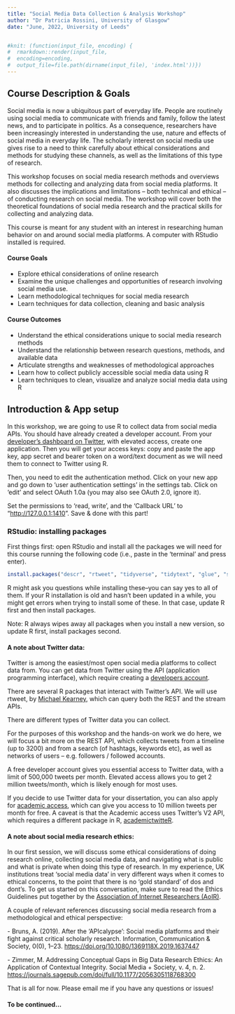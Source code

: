 ```yaml
---
title: "Social Media Data Collection & Analysis Workshop"
author: "Dr Patricia Rossini, University of Glasgow"
date: "June, 2022, University of Leeds"


#knit: (function(input_file, encoding) {
#  rmarkdown::render(input_file,
#  encoding=encoding,
#  output_file=file.path(dirname(input_file), 'index.html'))})
---
```


## Course Description & Goals

Social media is now a ubiquitous part of everyday life. People are routinely using social media to communicate with friends and family, follow the latest news, and to participate in politics. As a consequence, researchers have been increasingly interested in understanding the use, nature and effects of social media in everyday life. The scholarly interest on social media use gives rise to a need to think carefully about ethical considerations and methods for studying these channels, as well as the limitations of this type of research.

This workshop focuses on social media research methods and overviews methods for collecting and analyzing data from social media platforms. It also discusses the implications and limitations -- both technical and ethical -- of conducting research on social media. The workshop will cover both the theoretical foundations of social media research and the practical skills for collecting and analyzing data.

This course is meant for any student with an interest in researching human behavior on and around social media platforms. A computer with RStudio installed is required.

#### Course Goals

-   Explore ethical considerations of online research
-   Examine the unique challenges and opportunities of research involving social media use.
-   Learn methodological techniques for social media research
-   Learn techniques for data collection, cleaning and basic analysis

#### Course Outcomes

-   Understand the ethical considerations unique to social media research methods
-   Understand the relationship between research questions, methods, and available data
-   Articulate strengths and weaknesses of methodological approaches
-   Learn how to collect publicly accessible social media data using R
-   Learn techniques to clean, visualize and analyze social media data using R

## Introduction & App setup

In this workshop, we are going to use R to collect data from social media APIs. You should have already created a developer account. From your [developer's dashboard on Twitter](https://developer.twitter.com/en/portal/dashboard), with elevated access, create one application. Then you will get your access keys: copy and paste the app key, app secret and bearer token on a word/text document as we will need them to connect to Twitter using R.

Then, you need to edit the authentication method. Click on your new app and go down to 'user authentication settings' in the settings tab. Click on 'edit' and select OAuth 1.0a (you may also see OAuth 2.0, ignore it).

Set the permissions to 'read, write', and the 'Callback URL' to "<http://127.0.0.1:1410>". Save & done with this part!

### RStudio: installing packages

First things first: open RStudio and install all the packages we will need for this course running the following code (i.e., paste in the 'terminal' and press enter).

```r
install.packages("descr", "rtweet", "tidyverse", "tidytext", "glue", "stringr", "wordcloud", "lubridate", "httr", "httpuv" )
```

R might ask you questions while installing these--you can say yes to all of them. If your R installation is old and hasn't been updated in a while, you might get errors when trying to install some of these. In that case, update R first and then install packages.

Note: R always wipes away all packages when you install a new version, so update R first, install packages second.

#### A note about Twitter data:

Twitter is among the easiest/most open social media platforms to collect data from. You can get data from Twitter using the API (application programming interface), which require creating a [developers account](http://dev.twitter.com).

There are several R packages that interact with Twitter's API. We will use rtweet, by [Michael Kearney](https://rtweet.info/articles/intro.html), which can query both the REST and the stream APIs.

There are different types of Twitter data you can collect.

For the purposes of this workshop and the hands-on work we do here, we will focus a bit more on the REST API, which collects tweets from a timeline (up to 3200) and from a search (of hashtags, keywords etc), as well as networks of users -- e.g. followers / followed accounts.

A free developer account gives you essential access to Twitter data, with a limit of 500,000 tweets per month. Elevated access allows you to get 2 million tweets/month, which is likely enough for most uses.

If you decide to use Twitter data for your dissertation, you can also apply for [academic access](https://developer.twitter.com/en/products/twitter-api/academic-research), which can give you access to 10 million tweets per month for free. A caveat is that the Academic access uses Twitter's V2 API, which requires a different package in R, [academictwitteR](https://cran.r-project.org/web/packages/academictwitteR/vignettes/academictwitteR-intro.html).

#### A note about social media research ethics:

In our first session, we will discuss some ethical considerations of doing research online, collecting social media data, and navigating what is public and what is private when doing this type of research. In my experience, UK institutions treat 'social media data' in very different ways when it comes to ethical concerns, to the point that there is no 'gold standard' of dos and dont's. To get us started on this conversation, make sure to read the Ethics Guidelines put together by the [Association of Internet Researchers (AoIR)](https://aoir.org/ire30/).

A couple of relevant references discussing social media research from a methodological and ethical perspective:

\- Bruns, A. (2019). After the 'APIcalypse': Social media platforms and their fight against critical scholarly research. Information, Communication & Society, 0(0), 1--23. <https://doi.org/10.1080/1369118X.2019.1637447>

\- Zimmer, M. Addressing Conceptual Gaps in Big Data Research Ethics: An Application of Contextual Integrity. Social Media + Society, v. 4, n. 2. <https://journals.sagepub.com/doi/full/10.1177/2056305118768300>

That is all for now. Please email me if you have any questions or issues!

#### To be continued...
